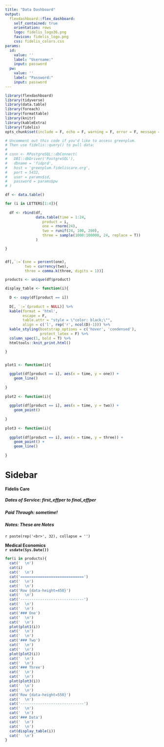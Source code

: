 ```yaml
---
title: "Data Dashboard"
output: 
  flexdashboard::flex_dashboard:
    self_contained: true
    orientation: rows
    logo: fidelis_logo36.png
    favicon: fidelis_logo.png
    css: fidelis_colors.css
params:
  id:
    value: ''
    label: "Username:"
    input: password
  pw:
    value: ''
    label: "Password:"
    input: password
---
```


```r
library(flexdashboard)
library(tidyverse)
library(data.table)
library(foreach)
library(formattable)
library(knitr)
library(kableExtra)
library(fidelis)
opts_chunk$set(include = F, echo = F, warning = F, error = F, message = F)

# Uncomment out this code if you'd like to access greenplum.
# Then use fidelis::query() to pull data:
#
# conn <- RPostgreSQL::dbConnect(
#   DBI::dbDriver('PostgreSQL'),
#   dbname = 'fidprd',
#   host = 'greenplum.fideliscare.org',
#   port = 5432,
#   user = params$id,
#   password = params$pw
# )

```


```r

df <- data.table()

for (i in LETTERS[1:4]){
  
  df <- rbind(df,
              data.table(time = 1:24,
                 product = i,
                 one = rnorm(24),
                 two = runif(24, 100, 200),
                 three = sample(1000:100000, 24, replace = T))
              )

}


df[,`:=`(one = percent(one),
         two = currency(two),
         three = comma.k(three, digits = 1))]

```

```r

products <- unique(df$product)

display_table <- function(i){
  
  D <- copy(df[product == i])
  
  D[, `:=`(product = NULL)] %>%
  kable(format = 'html',
        escape = F,
        table.attr = "style = \"color: black;\"",
        align = c('l', rep('r', ncol(D)-1))) %>%
  kable_styling(bootstrap_options = c('hover', 'condensed'),
                protect_latex = F) %>%
  column_spec(1, bold = T) %>%
  htmltools::knit_print.html()

}


plot1 <- function(i){
  
  ggplot(df[product == i], aes(x = time, y = one)) +
    geom_line()
  
}
  
plot2 <- function(i){
  
  ggplot(df[product == i], aes(x = time, y = two)) +
    geom_point()
  
}
  
plot3 <- function(i){
  
  ggplot(df[product == i], aes(x = time, y = three)) +
    geom_point() +
    geom_line()
  
}

```

Sidebar {.sidebar}
============================================

#### **Fidelis Care**
##### **Dates of Service: first_effper to final_effper**
##### **Paid Through: sometime!**

##### **Notes: These are Notes**

`r paste(rep('<br>', 32), collapse = '')`

**Medical Economics**<br>
**`r usdate(Sys.Date())`**



```r
for(i in products){
  cat('  \n')
  cat(i)
  cat('  \n')
  cat('=============================')
  cat('  \n')
  cat('  \n')
  cat('Row {data-height=450}')
  cat('  \n')
  cat('-----------------------------')
  cat('  \n')
  cat('  \n')
  cat('### One')
  cat('  \n')
  cat('  \n')
  plot(plot1(i))
  cat('  \n')
  cat('  \n')
  cat('### Two')
  cat('  \n')
  cat('  \n')
  plot(plot2(i))
  cat('  \n')
  cat('  \n')
  cat('### Three')
  cat('  \n')
  cat('  \n')
  plot(plot3(i))
  cat('  \n')
  cat('  \n')
  cat('Row {data-height=550}')
  cat('  \n')  
  cat('-----------------------------')
  cat('  \n')
  cat('  \n')
  cat('### Data')
  cat('  \n')
  cat('  \n')
  cat(display_table(i))
  cat('  \n')
}
```



